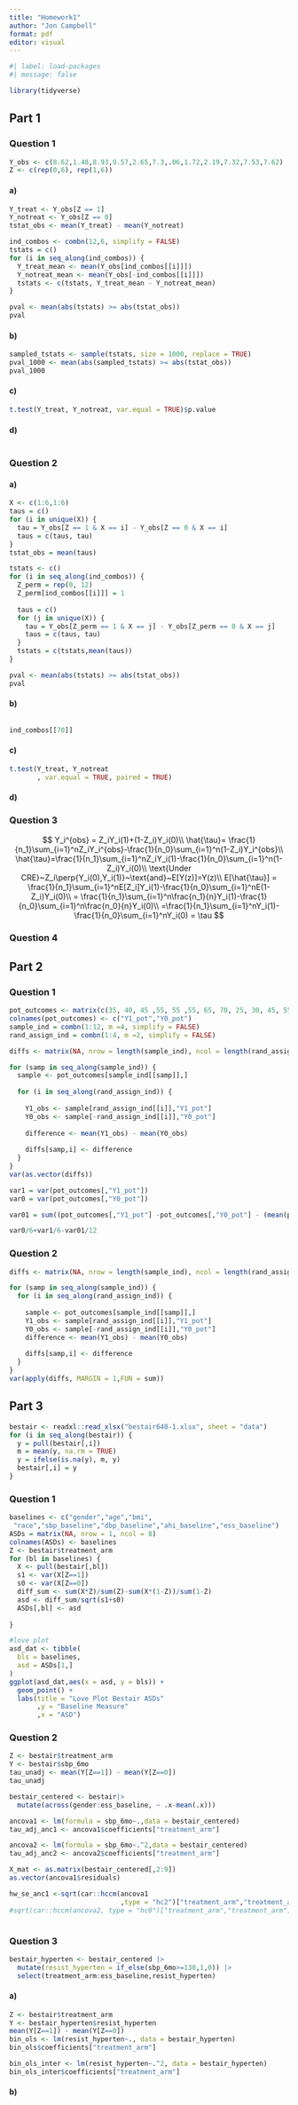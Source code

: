 ```yaml
---
title: "Homework1"
author: "Jon Campbell"
format: pdf
editor: visual
---
```


```r
#| label: load-packages
#| message: false

library(tidyverse)
```

## Part 1

### Question 1

```r
Y_obs <- c(8.62,1.48,8.93,9.57,2.65,7.3,.06,1.72,2.19,7.32,7.53,7.62)
Z <- c(rep(0,6), rep(1,6))
```

#### a)

```r
Y_treat <- Y_obs[Z == 1]
Y_notreat <- Y_obs[Z == 0]
tstat_obs <- mean(Y_treat) - mean(Y_notreat)

ind_combos <- combn(12,6, simplify = FALSE)
tstats = c()
for (i in seq_along(ind_combos)) {
  Y_treat_mean <- mean(Y_obs[ind_combos[[i]]])
  Y_notreat_mean <- mean(Y_obs[-ind_combos[[i]]])
  tstats <- c(tstats, Y_treat_mean - Y_notreat_mean)
}

pval <- mean(abs(tstats) >= abs(tstat_obs))
pval
```

#### b)

```r
sampled_tstats <- sample(tstats, size = 1000, replace = TRUE)
pval_1000 <- mean(abs(sampled_tstats) >= abs(tstat_obs))
pval_1000
```

#### c)

```r
t.test(Y_treat, Y_notreat, var.equal = TRUE)$p.value
```

#### d)

```r

```

### Question 2

#### a)

```r
X <- c(1:6,1:6)
taus = c()
for (i in unique(X)) {
  tau = Y_obs[Z == 1 & X == i] - Y_obs[Z == 0 & X == i]
  taus = c(taus, tau)
}
tstat_obs = mean(taus)

tstats <- c()
for (i in seq_along(ind_combos)) {
  Z_perm = rep(0, 12)
  Z_perm[ind_combos[[i]]] = 1
  
  taus = c()
  for (j in unique(X)) {
    tau = Y_obs[Z_perm == 1 & X == j] - Y_obs[Z_perm == 0 & X == j]
    taus = c(taus, tau)
  }
  tstats = c(tstats,mean(taus))
}

pval <- mean(abs(tstats) >= abs(tstat_obs))
pval
```

#### b)

```r

```

```r
ind_combos[[70]]
```

#### c)

```r
t.test(Y_treat, Y_notreat
       , var.equal = TRUE, paired = TRUE)
```

#### d)

### Question 3

$$
Y_i^{obs} = Z_iY_i(1)+(1-Z_i)Y_i(0)\\
\hat{\tau}= \frac{1}{n_1}\sum_{i=1}^nZ_iY_i^{obs}-\frac{1}{n_0}\sum_{i=1}^n(1-Z_i)Y_i^{obs}\\
\hat{\tau}=\frac{1}{n_1}\sum_{i=1}^nZ_iY_i(1)-\frac{1}{n_0}\sum_{i=1}^n(1-Z_i)Y_i(0)\\
\text{Under CRE}~Z_i\perp{Y_i(0),Y_i(1)}~\text{and}~E[Y(z)]=Y(z)\\
E[\hat{\tau}] = \frac{1}{n_1}\sum_{i=1}^nE[Z_i]Y_i(1)-\frac{1}{n_0}\sum_{i=1}^nE(1-Z_i)Y_i(0)\\
= \frac{1}{n_1}\sum_{i=1}^n\frac{n_1}{n}Y_i(1)-\frac{1}{n_0}\sum_{i=1}^n\frac{n_0}{n}Y_i(0)\\
=\frac{1}{n_1}\sum_{i=1}^nY_i(1)-\frac{1}{n_0}\sum_{i=1}^nY_i(0) = \tau
$$

### Question 4

## Part 2

### Question 1

```r
pot_outcomes <- matrix(c(35, 40, 45 ,55, 55 ,55, 65, 70, 25, 30, 45, 55, 60, 65, 75, 80, 35, 40, 55, 50, 35, 40, 65, 70), ncol = 2, byrow = TRUE)
colnames(pot_outcomes) <- c("Y1_pot","Y0_pot")
sample_ind = combn(1:12, m =4, simplify = FALSE)
rand_assign_ind = combn(1:4, m =2, simplify = FALSE)
```

```r
diffs <- matrix(NA, nrow = length(sample_ind), ncol = length(rand_assign_ind))

for (samp in seq_along(sample_ind)) {
  sample <- pot_outcomes[sample_ind[[samp]],]
  
  for (i in seq_along(rand_assign_ind)) {
    
    Y1_obs <- sample[rand_assign_ind[[i]],"Y1_pot"]
    Y0_obs <- sample[-rand_assign_ind[[i]],"Y0_pot"]
    
    difference <- mean(Y1_obs) - mean(Y0_obs)
    
    diffs[samp,i] <- difference
  }
}
var(as.vector(diffs))
```

```r
var1 = var(pot_outcomes[,"Y1_pot"])
var0 = var(pot_outcomes[,"Y0_pot"])

var01 = sum((pot_outcomes[,"Y1_pot"] -pot_outcomes[,"Y0_pot"] - (mean(pot_outcomes[,"Y1_pot"])-mean(pot_outcomes[,"Y0_pot"])))^2)/11

var0/6+var1/6-var01/12
```

### Question 2

```r
diffs <- matrix(NA, nrow = length(sample_ind), ncol = length(rand_assign_ind))

for (samp in seq_along(sample_ind)) {
  for (i in seq_along(rand_assign_ind)) {
    
    sample <- pot_outcomes[sample_ind[[samp]],]
    Y1_obs <- sample[rand_assign_ind[[i]],"Y1_pot"]
    Y0_obs <- sample[-rand_assign_ind[[i]],"Y0_pot"]
    difference <- mean(Y1_obs) - mean(Y0_obs)
    
    diffs[samp,i] <- difference
  }
}
var(apply(diffs, MARGIN = 1,FUN = sum))
```

## Part 3

```r
bestair <- readxl::read_xlsx("bestair640-1.xlsx", sheet = "data")
for (i in seq_along(bestair)) {
  y = pull(bestair[,i])
  m = mean(y, na.rm = TRUE)
  y = ifelse(is.na(y), m, y)
  bestair[,i] = y
}
```

### Question 1

```r
baselines <- c("gender","age","bmi",
 "race","sbp_baseline","dbp_baseline","ahi_baseline","ess_baseline")
ASDs = matrix(NA, nrow = 1, ncol = 8)
colnames(ASDs) <- baselines
Z <- bestair$treatment_arm
for (bl in baselines) {
  X <- pull(bestair[,bl])
  s1 <- var(X[Z==1])
  s0 <- var(X[Z==0])
  diff_sum <- sum(X*Z)/sum(Z)-sum(X*(1-Z))/sum(1-Z)
  asd <- diff_sum/sqrt(s1+s0)
  ASDs[,bl] <- asd
  
}
```

```r
#love plot
asd_dat <- tibble(
  bls = baselines,
  asd = ASDs[1,]
)
ggplot(asd_dat,aes(x = asd, y = bls)) +
  geom_point() +
  labs(title = "Love Plot Bestair ASDs"
       ,y = "Baseline Measure"
       ,x = "ASD")
```

### Question 2

```r
Z <- bestair$treatment_arm
Y <- bestair$sbp_6mo
tau_unadj <- mean(Y[Z==1]) - mean(Y[Z==0])
tau_unadj
```

```r
bestair_centered <- bestair|>
  mutate(across(gender:ess_baseline, ~ .x-mean(.x)))

ancova1 <- lm(formula = sbp_6mo~.,data = bestair_centered)
tau_adj_anc1 <- ancova1$coefficients["treatment_arm"]

ancova2 <- lm(formula = sbp_6mo~.^2,data = bestair_centered)
tau_adj_anc2 <- ancova2$coefficients["treatment_arm"]
```

```r
X_mat <- as.matrix(bestair_centered[,2:9])
as.vector(ancova1$residuals)
```

```r
hw_se_anc1 <-sqrt(car::hccm(ancova1
                            ,type = "hc2")["treatment_arm","treatment_arm"])
#sqrt(car::hccm(ancova2, type = "hc0")["treatment_arm","treatment_arm"])
```

```r

```

### Question 3

```r
bestair_hyperten <- bestair_centered |>
  mutate(resist_hyperten = if_else(sbp_6mo>=130,1,0)) |>
  select(treatment_arm:ess_baseline,resist_hyperten)
```

#### a)

```r
Z <- bestair$treatment_arm
Y <- bestair_hyperten$resist_hyperten
mean(Y[Z==1]) - mean(Y[Z==0])
bin_ols <- lm(resist_hyperten~., data = bestair_hyperten)
bin_ols$coefficients["treatment_arm"]

bin_ols_inter <- lm(resist_hyperten~.^2, data = bestair_hyperten)
bin_ols_inter$coefficients["treatment_arm"]
```

#### b)
